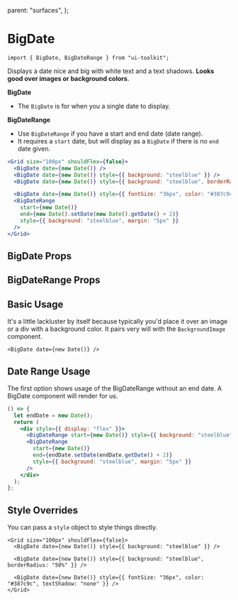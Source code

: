   parent: "surfaces",
};

# BigDate

```tsx
import { BigDate, BigDateRange } from "ui-toolkit";
```

Displays a date nice and big with white text and a text shadows. <b>Looks good over images or
background colors</b>.

**BigDate**

- The `BigDate` is for when you a single date to display.

**BigDateRange**

- Use `BigDateRange` if you have a start and end date (date range).
- It requires a `start` date, but will display as a `BigDate` if there is no `end` date given.

```jsx live=true bordered=true
<Grid size="100px" shouldFlex={false}>
  <BigDate date={new Date()} />
  <BigDate date={new Date()} style={{ background: "steelblue" }} />
  <BigDate date={new Date()} style={{ background: "steelblue", borderRadius: "50%" }} />

  <BigDate date={new Date()} style={{ fontSize: "36px", color: "#387c9c", textShadow: "none" }} />
  <BigDateRange
    start={new Date()}
    end={new Date().setDate(new Date().getDate() + 2)}
    style={{ background: "steelblue", margin: "5px" }}
  />
</Grid>
```

## BigDate Props

<PropsTable name="BigDateProps" />

## BigDateRange Props

<PropsTable name="BigDateRangeProps" />

## Basic Usage

It's a little lackluster by itself because typically you'd place it over an image or a div with a background color.
It pairs very will with the `BackgroundImage` component.

```tsx live=true bordered=true
<BigDate date={new Date()} />
```

## Date Range Usage

The first option shows usage of the BigDateRange without an end date. A BigDate component will render for us.

```jsx live=true
() => {
  let endDate = new Date();
  return (
    <div style={{ display: "flex" }}>
      <BigDateRange start={new Date()} style={{ background: "steelblue", margin: "5px" }} />
      <BigDateRange
        start={new Date()}
        end={endDate.setDate(endDate.getDate() + 2)}
        style={{ background: "steelblue", margin: "5px" }}
      />
    </div>
  );
};
```

## Style Overrides

You can pass a `style` object to style things directly.

```tsx live=true bordered=true
<Grid size="100px" shouldFlex={false}>
  <BigDate date={new Date()} style={{ background: "steelblue" }} />

  <BigDate date={new Date()} style={{ background: "steelblue", borderRadius: "50%" }} />

  <BigDate date={new Date()} style={{ fontSize: "36px", color: "#387c9c", textShadow: "none" }} />
</Grid>
```
